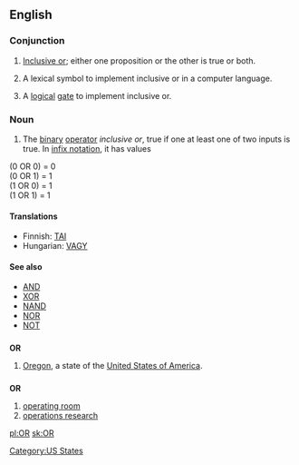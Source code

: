 {{see|or|ór}}
{{wikipedia}}
==English==

===Conjunction===
{{en-conj}}

# {{logic}} [[inclusive or|Inclusive or]]; either one proposition or the other is true or both.
# {{computer science}} A lexical symbol to implement inclusive or in a computer language.
# {{electrical engineering}} A [[logical]] [[gate]] to implement inclusive or.

===Noun===
{{en-noun}}

# {{logic}} The [[binary]] [[operator]] ''inclusive or'', true if one at least one of two inputs is true. In [[infix notation]], it has values

(0 OR 0) = 0<br>
(0 OR 1) = 1<br>
(1 OR 0) = 1<br>
(1 OR 1) = 1<br>

====Translations====
{{trans-top|logic: (noun sense)}}
*Finnish: [[TAI]]
*Hungarian: [[VAGY]]
{{trans-mid}}
{{trans-bottom}}

====See also====
*[[AND#Noun|AND]]
*[[XOR#Noun|XOR]]
*[[NAND#Noun|NAND]]
*[[NOR#Noun|NOR]]
*[[NOT#Noun|NOT]]

==={{abbreviation}}===
'''OR'''

# [[Oregon]], a state of the [[United States of America]].

==={{initialism}}===
'''OR'''

# [[operating room]]
# [[operations research]]

[[Category:US States]]

[[pl:OR]]
[[sk:OR]]